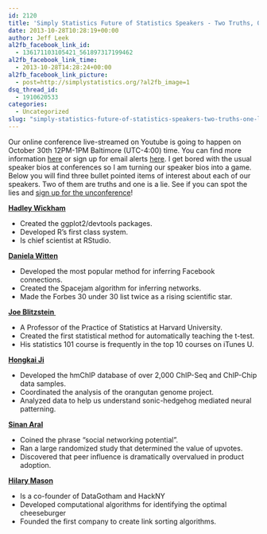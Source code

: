 ```yaml
---
id: 2120
title: 'Simply Statistics Future of Statistics Speakers - Two Truths, One Lie #futureofstats'
date: 2013-10-28T10:28:19+00:00
author: Jeff Leek
al2fb_facebook_link_id:
  - 136171103105421_561897317199462
al2fb_facebook_link_time:
  - 2013-10-28T14:28:24+00:00
al2fb_facebook_link_picture:
  - post=http://simplystatistics.org/?al2fb_image=1
dsq_thread_id:
  - 1910620533
categories:
  - Uncategorized
slug: "simply-statistics-future-of-statistics-speakers-two-truths-one-lie-futureofstats"
---
```

Our online conference live-streamed on Youtube is going to happen on October 30th 12PM-1PM Baltimore (UTC-4:00) time. You can find more information [here](http://simplystatistics.org/unconference) or sign up for email alerts [here](https://plus.google.com/events/cd94ktf46i1hbi4mbqbbvvga358). I get bored with the usual speaker bios at conferences so I am turning our speaker bios into a game. Below you will find three bullet pointed items of interest about each of our speakers. Two of them are truths and one is a lie. See if you can spot the lies and [sign up for the unconference](https://plus.google.com/events/cd94ktf46i1hbi4mbqbbvvga358)!

**[Hadley Wickham](http://had.co.nz/)**

  * Created the ggplot2/devtools packages.
  * Developed R's first class system.
  * Is chief scientist at RStudio.

[**Daniela Witten**](http://www.biostat.washington.edu/~dwitten/)

  * Developed the most popular method for inferring Facebook connections.
  * Created the Spacejam algorithm for inferring networks.
  * Made the Forbes 30 under 30 list twice as a rising scientific star.

**[Joe Blitzstein ](http://www.people.fas.harvard.edu/~blitz/Site/Home.html)**

  * A Professor of the Practice of Statistics at Harvard University.
  * Created the first statistical method for automatically teaching the t-test.
  * His statistics 101 course is frequently in the top 10 courses on iTunes U.

[**Hongkai Ji**](http://www.biostat.jhsph.edu/~hji/)

  * Developed the hmChIP database of over 2,000 ChIP-Seq and ChIP-Chip data samples.
  * Coordinated the analysis of the orangutan genome project.
  * Analyzed data to help us understand sonic-hedgehog mediated neural patterning.

[**Sinan Aral**](http://web.mit.edu/sinana/www/)

  * Coined the phrase "social networking potential".
  * Ran a large randomized study that determined the value of upvotes.
  * Discovered that peer influence is dramatically overvalued in product adoption.

**[Hilary Mason](http://www.hilarymason.com/)**

  * Is a co-founder of DataGotham and HackNY
  * Developed computational algorithms for identifying the optimal cheeseburger
  * Founded the first company to create link sorting algorithms.
